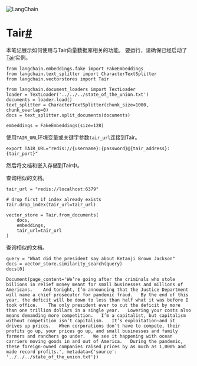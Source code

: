 

<Head>
  <script>
    {
      `(function() {
         var _hmt = _hmt || [];
(function() {
  var hm = document.createElement("script");
  hm.src = "https://hm.baidu.com/hm.js?e60fb290e204e04c5cb6f79b0ac1e697";
  var s = document.getElementsByTagName("script")[0]; 
  s.parentNode.insertBefore(hm, s);
})();
       })();`
    }
  </script>
</Head>

![LangChain](https://pica.zhimg.com/50/v2-56e8bbb52aa271012541c1fe1ceb11a2_r.gif)





Tair[#](#tair "Permalink to this headline")
===========================================

本笔记展示如何使用与Tair向量数据库相关的功能。
要运行，请确保已经启动了[Tair](https://www.alibabacloud.com/help/zh/tair/latest/what-is-tair)实例。

```
from langchain.embeddings.fake import FakeEmbeddings
from langchain.text_splitter import CharacterTextSplitter
from langchain.vectorstores import Tair

```

```
from langchain.document_loaders import TextLoader
loader = TextLoader('../../../state_of_the_union.txt')
documents = loader.load()
text_splitter = CharacterTextSplitter(chunk_size=1000, chunk_overlap=0)
docs = text_splitter.split_documents(documents)

embeddings = FakeEmbeddings(size=128)

```

使用`TAIR_URL`环境变量或关键字参数`tair_url`连接到Tair。

```
export TAIR_URL="redis://{username}:{password}@{tair_address}:{tair_port}"

```

然后将文档和嵌入存储到Tair中。

查询相似的文档。

```
tair_url = "redis://localhost:6379"

# drop first if index already exists
Tair.drop_index(tair_url=tair_url)

vector_store = Tair.from_documents(
    docs,
    embeddings,
    tair_url=tair_url
)

```

查询相似的文档。

```
query = "What did the president say about Ketanji Brown Jackson"
docs = vector_store.similarity_search(query)
docs[0]

```

```
Document(page_content='We’re going after the criminals who stole billions in relief money meant for small businesses and millions of Americans.    And tonight, I’m announcing that the Justice Department will name a chief prosecutor for pandemic fraud.   By the end of this year, the deficit will be down to less than half what it was before I took office.    The only president ever to cut the deficit by more than one trillion dollars in a single year.   Lowering your costs also means demanding more competition.   I’m a capitalist, but capitalism without competition isn’t capitalism.   It’s exploitation—and it drives up prices.   When corporations don’t have to compete, their profits go up, your prices go up, and small businesses and family farmers and ranchers go under.   We see it happening with ocean carriers moving goods in and out of America.   During the pandemic, these foreign-owned companies raised prices by as much as 1,000% and made record profits.', metadata={'source': '../../../state_of_the_union.txt'})

```

